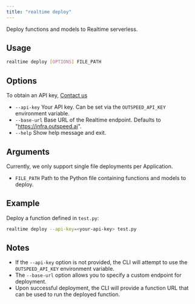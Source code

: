 ```yaml
---
title: "realtime deploy"
---
```


Deploy functions and models to Realtime serverless.

## Usage

```bash
realtime deploy [OPTIONS] FILE_PATH
```

## Options

<Info>To obtain an API key, [Contact us](mailto:contact@outspeed.ai)</Info>

- `--api-key` Your API key. Can be set via the `OUTSPEED_API_KEY` environment variable.
- `--base-url` Base URL of the Realtime endpoint. Defaults to "https://infra.outspeed.ai".
- `--help` Show help message and exit.

## Arguments

<Warning>
  Currently, we only support single file deployments per Application.
</Warning>

- `FILE_PATH` Path to the Python file containing functions and models to deploy.

## Example

Deploy a function defined in `test.py`:

```bash
realtime deploy --api-key=<your-api-key> test.py
```

## Notes

- If the `--api-key` option is not provided, the CLI will attempt to use the `OUTSPEED_API_KEY` environment variable.
- The `--base-url` option allows you to specify a custom endpoint for deployment.
- Upon successful deployment, the CLI will provide a function URL that can be used to run the deployed function.
